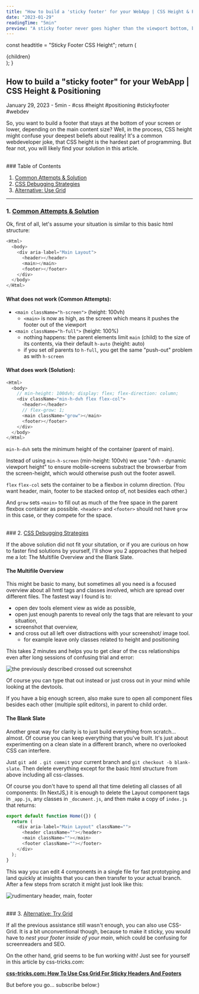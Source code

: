 ```yaml
---
title: "How to build a 'sticky footer' for your WebApp | CSS Height & Positioning"
date: "2023-01-29"
readingTime: "5min"
preview: "A sticky footer never goes higher than the viewport bottom, but it can go lower if the main content is bigger. CSS 'height' throws some wierd quirks in the building process. Here is how you can slay that demon."
---
```



  const headtitle = "Sticky Footer CSS Height";
  return (
    <MdxLayout>
      <Head>
        <title>{headtitle}</title>
      </Head>
      <article className="">{children}</article>
    </MdxLayout>
  );
}

## How to build a "sticky footer" for your WebApp | CSS Height & Positioning

<div className="text-neutral-400 text-sm">
  January 29, 2023 - 5min - #css #height #positioning #stickyfooter #webdev
</div>

So, you want to build a footer that stays at the bottom of your screen or lower,
depending on the main content size? Well, in the process, CSS height might
confuse your deepest beliefs about reality! It's a common webdeveloper joke,
that CSS height is the hardest part of programming. But fear not, you will
likely find your solution in this article.

<br/>
<a id="toc"></a>
### Table of Contents

1. [Common Attempts & Solution](#attempts-and-solution)
2. [CSS Debugging Strategies](#css-debugging-strategies)
3. [Alternative: Use Grid](#alternative-grid)
---
### 1. <a id="attempts-and-solution" href="#toc">Common Attempts & Solution</a>


Ok, first of all, let's assume your situation is similar to this basic html structure:
```js title=""
<Html>
  <body>
    <div aria-label="Main Layout">
      <header></header>
      <main></main>
      <footer></footer>
    </div>
  </body>
</Html>
```

#### What does not work (Common Attempts):

- `<main className="h-screen">` (height: 100vh)
  - `<main>` is now as high, as the screen which means it pushes the footer out of the viewport
- `<main className="h-full">` (height: 100%)
  - nothing happens: the parent elements limit `main` (child) to the size of its contents, via their default `h-auto` (height: auto)
  - if you set _all_ parents to `h-full`, you get the same "push-out" problem as with `h-screen`

#### What does work (Solution):

```js
<Html>
  <body>
    // min-height: 100dvh; display: flex; flex-direction: column;
    <div className="min-h-dvh flex flex-col">
      <header></header>
      // flex-grow: 1;
      <main className="grow"></main>
      <footer></footer>
    </div>
  </body>
</Html>
```

`min-h-dvh` sets the minimum height of the container (parent of main).

Instead of using `min-h-screen` (min-height: 100vh) we use "dvh - dynamic
viewport height" to ensure mobile-screens substract the browserbar from the
screen-height, which would otherwise push out the footer aswell.

`flex` `flex-col` sets the container to be a flexbox in column direction. (You
want header, main, footer to be stacked ontop of, not besides each other.)

And `grow` sets `<main>` to fill out as much of the free space in the parent
flexbox container as possible. `<header>` and `<footer>` should not have `grow` in this case, or they compete for the space.


<br/>
### 2. <a id="css-debugging-strategies" href="#toc">CSS Debugging Strategies</a>


If the above solution did not fit your situtation, or if you are curious on how
to faster find solutions by yourself, I'll show you 2 approaches that helped me
a lot: The Multifile Overview and the Blank Slate.

#### The Multifile Overview

This might be basic to many, but sometimes all you need is a focused overview
about all hmtl tags and classes involved, which are spread over different files.
The fastest way I found is to:

- open dev tools element view as wide as possible,
- open just enough parents to reveal only the tags that are relevant to your situation,
- screenshot that overview,
- and cross out all left over distractions with your screenshot/ image tool.
  - for example leave only classes related to height and positioning

This takes 2 minutes and helps you to get clear of the css relationships even
after long sessions of confusing trial and error:

<Image
  src={cssOverview}
  alt="the previously described crossed out screenshot"
/>

Of course you can type that out instead or just cross out in your mind
while looking at the devtools.

If you have a big enough screen, also make sure to open all component files
besides each other (multiple split editors), in parent to child order.

#### The Blank Slate

Another great way for clarity is to just build everything from scratch...
almost. Of course you can keep everything that you've built. It's just about
experimenting on a clean slate in a different branch, where no overlooked CSS
can interfere. 

Just `git add .` `git commit` your current branch and `git checkout -b
blank-slate`. Then delete everything except for the basic html structure from
above including all css-classes. 

Of course you don't have to spend all that time deleting all classes of all
components: (In NextJS,) it is enough to delete the Layout component tags in
`_app.js`, any classes in `_document.js`, and then make a copy of `index.js`
that returns:

```js title="/src/pages/index.js"
export default function Home({}) {
  return (
    <div aria-label="Main Layout" className="">
      <header className=""></header>
      <main className=""></main>
      <footer className=""></footer>
    </div>
  );
}
```
This way you can edit 4 components in a single file for fast prototyping and
land quickly at insights that you can then transfer to your actual branch. After
a few steps from scratch it might just look like this:

<Image
  src={blankSlate}
  alt="rudimentary header, main, footer"
/>


<br/>
### 3. <a id="alternative-grid" href="#toc">Alternative: Try Grid</a>


If all the previous assistance still wasn't enough, you can also use CSS-Grid.
It is a bit unconventional though, because to make it sticky, you would have to
*nest your footer inside of your main*, which could be confusing for screenreaders
and SEO. 

On the other hand, grid seems to be fun working with! Just see for yourself in
this article by css-tricks.com:

[**css-tricks.com: How To Use Css Grid For Sticky Headers And Footers**](https://css-tricks.com/how-to-use-css-grid-for-sticky-headers-and-footers/)

But before you go... subscribe below:)